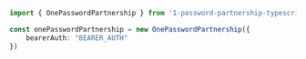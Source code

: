 ```typescript index.ts
import { OnePasswordPartnership } from '1-password-partnership-typescript-sdk';

const onePasswordPartnership = new OnePasswordPartnership({
    bearerAuth: "BEARER_AUTH"
})
```